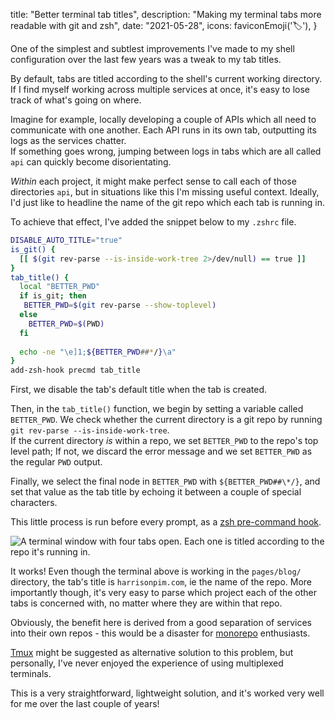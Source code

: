
  title: "Better terminal tab titles",
  description: "Making my terminal tabs more readable with git and zsh",
  date: "2021-05-28",
  icons: faviconEmoji('🏷️'),
}

One of the simplest and subtlest improvements I've made to my shell configuration over the last few years was a tweak to my tab titles.

By default, tabs are titled according to the shell's current working directory. If I find myself working across multiple services at once, it's easy to lose track of what's going on where.

Imagine for example, locally developing a couple of APIs which all need to communicate with one another. Each API runs in its own tab, outputting its logs as the services chatter.  
If something goes wrong, jumping between logs in tabs which are all called `api` can quickly become disorientating.

_Within_ each project, it might make perfect sense to call each of those directories `api`, but in situations like this I'm missing useful context. Ideally, I'd just like to headline the name of the git repo which each tab is running in.

To achieve that effect, I've added the snippet below to my `.zshrc` file.

```sh
DISABLE_AUTO_TITLE="true"
is_git() {
  [[ $(git rev-parse --is-inside-work-tree 2>/dev/null) == true ]]
}
tab_title() {
  local "BETTER_PWD"
  if is_git; then
   BETTER_PWD=$(git rev-parse --show-toplevel)
  else
    BETTER_PWD=$(PWD)
  fi
  
  echo -ne "\e]1;${BETTER_PWD##*/}\a"
}
add-zsh-hook precmd tab_title
```


First, we disable the tab's default title when the tab is created.

Then, in the `tab_title()` function, we begin by setting a variable called `BETTER_PWD`. We check whether the current directory is a git repo by running `git rev-parse --is-inside-work-tree`.  
If the current directory _is_ within a repo, we set `BETTER_PWD` to the repo's top level path; If not, we discard the error message and we set `BETTER_PWD` as the regular `PWD` output.

Finally, we select the final node in `BETTER_PWD` with `${BETTER_PWD##\*/}`, and set that value as the tab title by echoing it between a couple of special characters.

This little process is run before every prompt, as a [zsh pre-command hook](https://zsh.sourceforge.io/Doc/Release/Functions.html#Hook-Functions).

![A terminal window with four tabs open. Each one is titled according to the repo it's running in.](/images/better-terminal-tab-titles/screenshot.png)

It works! Even though the terminal above is working in the `pages/blog/` directory, the tab's title is `harrisonpim.com`, ie the name of the repo. More importantly though, it's very easy to parse which project each of the other tabs is concerned with, no matter where they are within that repo.

Obviously, the benefit here is derived from a good separation of services into their own repos - this would be a disaster for [monorepo](https://en.wikipedia.org/wiki/Monorepo) enthusiasts.

[Tmux](https://en.wikipedia.org/wiki/Tmux) might be suggested as alternative solution to this problem, but personally, I've never enjoyed the experience of using multiplexed terminals.

This is a very straightforward, lightweight solution, and it's worked very well for me over the last couple of years!
